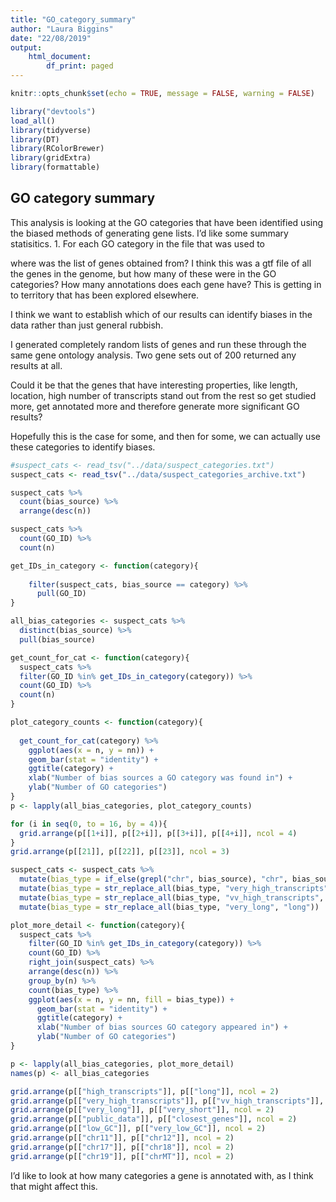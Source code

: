 ```yaml
---
title: "GO_category_summary"
author: "Laura Biggins"
date: "22/08/2019"
output:
    html_document:
        df_print: paged 
---
```


```r
knitr::opts_chunk$set(echo = TRUE, message = FALSE, warning = FALSE)
```

```r
library("devtools")
load_all()
library(tidyverse)
library(DT)
library(RColorBrewer)
library(gridExtra)
library(formattable)
```

## GO category summary

This analysis is looking at the GO categories that have been identified using the biased methods of generating gene lists. 
I'd like some summary statisitics.
1. For each GO category in the file that was used to 

where was the list of genes obtained from? I think this was a gtf file of all the genes in the genome, but how many of these 
were in the GO categories?
How many annotations does each gene have? This is getting in to territory that has been explored elsewhere.

I think we want to establish which of our results can identify biases in the data rather than just general rubbish. 

I generated completely random lists of genes and run these through the same gene ontology analysis. Two gene sets out of 200 returned any results at all.

Could it be that the genes that have interesting properties, like length, location, high number of transcripts stand out from the rest so get studied
more, get annotated more and therefore generate more significant GO results?

Hopefully this is the case for some, and then for some, we can actually use these categories to identify biases.

```r
#suspect_cats <- read_tsv("../data/suspect_categories.txt")
suspect_cats <- read_tsv("../data/suspect_categories_archive.txt")

suspect_cats %>%
  count(bias_source) %>%
  arrange(desc(n))

suspect_cats %>%
  count(GO_ID) %>%
  count(n)

get_IDs_in_category <- function(category){
  
    filter(suspect_cats, bias_source == category) %>%
      pull(GO_ID)
}  

all_bias_categories <- suspect_cats %>%
  distinct(bias_source) %>%
  pull(bias_source)

get_count_for_cat <- function(category){
  suspect_cats %>%
  filter(GO_ID %in% get_IDs_in_category(category)) %>%
  count(GO_ID) %>%
  count(n)
}
```

```r
plot_category_counts <- function(category){
  
  get_count_for_cat(category) %>%
    ggplot(aes(x = n, y = nn)) + 
    geom_bar(stat = "identity") + 
    ggtitle(category) + 
    xlab("Number of bias sources a GO category was found in") + 
    ylab("Number of GO categories")
}
p <- lapply(all_bias_categories, plot_category_counts)

for (i in seq(0, to = 16, by = 4)){
  grid.arrange(p[[1+i]], p[[2+i]], p[[3+i]], p[[4+i]], ncol = 4)
}
grid.arrange(p[[21]], p[[22]], p[[23]], ncol = 3)
```


```r
suspect_cats <- suspect_cats %>%
  mutate(bias_type = if_else(grepl("chr", bias_source), "chr", bias_source)) %>%
  mutate(bias_type = str_replace_all(bias_type, "very_high_transcripts", "high_transcripts")) %>%
  mutate(bias_type = str_replace_all(bias_type, "vv_high_transcripts", "high_transcripts")) %>%
  mutate(bias_type = str_replace_all(bias_type, "very_long", "long"))

plot_more_detail <- function(category){
  suspect_cats %>%
    filter(GO_ID %in% get_IDs_in_category(category)) %>%
    count(GO_ID) %>%
    right_join(suspect_cats) %>%
    arrange(desc(n)) %>%
    group_by(n) %>%
    count(bias_type) %>%
    ggplot(aes(x = n, y = nn, fill = bias_type)) + 
      geom_bar(stat = "identity") +
      ggtitle(category) +
      xlab("Number of bias sources GO category appeared in") + 
      ylab("Number of GO categories")
}

p <- lapply(all_bias_categories, plot_more_detail)
names(p) <- all_bias_categories

grid.arrange(p[["high_transcripts"]], p[["long"]], ncol = 2)
grid.arrange(p[["very_high_transcripts"]], p[["vv_high_transcripts"]], ncol = 2)
grid.arrange(p[["very_long"]], p[["very_short"]], ncol = 2)
grid.arrange(p[["public_data"]], p[["closest_genes"]], ncol = 2)
grid.arrange(p[["low_GC"]], p[["very_low_GC"]], ncol = 2)
grid.arrange(p[["chr11"]], p[["chr12"]], ncol = 2)
grid.arrange(p[["chr17"]], p[["chr18"]], ncol = 2)
grid.arrange(p[["chr19"]], p[["chrMT"]], ncol = 2)

```

I'd like to look at how many categories a gene is annotated with, as I think that might affect this.








